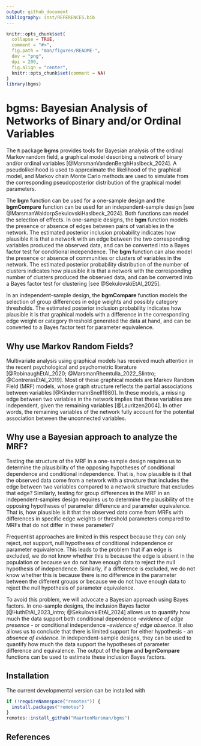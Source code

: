```yaml
---
output: github_document
bibliography: inst/REFERENCES.bib
---
```

  
```r
knitr::opts_chunk$set(
  collapse = TRUE,
  comment = "#>",
  fig.path = "man/figures/README-",
  dev = "png",
  dpi = 200,
  fig.align = "center",
  knitr::opts_chunk$set(comment = NA)
)
library(bgms)
```

# bgms: Bayesian Analysis of Networks of Binary and/or Ordinal Variables
  
The `R` package <strong>bgms</strong> provides tools for Bayesian analysis of the ordinal Markov random field, a graphical model describing a network of binary and/or ordinal variables [@MarsmanVandenBerghHaslbeck_2024]. A pseudolikelihood is used to approximate the likelihood of the graphical model, and Markov chain Monte Carlo methods are used to simulate from the corresponding pseudoposterior distribution of the graphical model parameters.

The <strong>bgm</strong> function can be used for a one-sample design and the <strong>bgmCompare</strong> function can be used for an independent-sample design [see @MarsmanWaldorpSekulovskiHaslbeck_2024]. Both functions can model the selection of effects. In one-sample designs, the <strong>bgm</strong> function models the presence or absence of edges between pairs of variables in the network. The estimated posterior inclusion probability indicates how plausible it is that a network with an edge between the two corresponding variables produced the observed data, and can be converted into a Bayes factor test for conditional independence. The <strong>bgm</strong> function can also model the presence or absence of communities or clusters of variables in the network. The estimated posterior probability distribution of the number of clusters indicates how plausible it is that a network with the corresponding number of clusters produced the observed data, and can be converted into a Bayes factor test for clustering [see @SekulovskiEtAl_2025].

In an independent-sample design, the <strong>bgmCompare</strong> function models the selection of group differences in edge weights and possibly category thresholds. The estimated posterior inclusion probability indicates how plausible it is that graphical models with a difference in the corresponding edge weight or category threshold generated the data at hand, and can be converted to a Bayes factor test for parameter equivalence.


## Why use Markov Random Fields?

Multivariate analysis using graphical models has received much attention in the recent psychological and psychometric literature [@RobinaughEtAl_2020; @MarsmanRhemtulla_2022_SIintro; @ContrerasEtAl_2019]. Most of these graphical models are Markov Random Field (MRF) models, whose graph structure reflects the partial associations between variables [@KindermannSnell1980]. In these models, a missing edge between two variables in the network implies that these variables are independent, given the remaining variables [@Lauritzen2004]. In other words, the remaining variables of the network fully account for the potential association between the unconnected variables.

## Why use a Bayesian approach to analyze the MRF?


Testing the structure of the MRF in a one-sample design requires us to determine the plausibility of the opposing hypotheses of conditional dependence and conditional independence. That is, how plausible is it that the observed data come from a network with a structure that includes the edge between two variables compared to a network structure that excludes that edge? Similarly, testing for group differences in the MRF in an independent-samples design requires us to determine the plausibility of the opposing hypotheses of parameter difference and parameter equivalence. That is, how plausible is it that the observed data come from MRFs with differences in specific edge weights or threshold parameters compared to MRFs that do not differ in these parameter?

Frequentist approaches are limited in this respect because they can only reject, not support, null hypotheses of conditional independence or parameter equivalence. This leads to the problem that if an edge is excluded, we do not know whether this is because the edge is absent in the population or because we do not have enough data to reject the null hypothesis of independence. Similarly, if a difference is excluded, we do not know whether this is because there is no difference in the parameter between the different groups or because we do not have enough data to reject the null hypothesis of parameter equivalence.

To avoid this problem, we will advocate a Bayesian approach using Bayes factors. In one-sample designs, the inclusion Bayes factor [@HuthEtAl_2023_intro; @SekulovskiEtAl_2024] allows us to quantify how much the data support both conditional dependence -<em>evidence of edge presence</em> - or conditional independence -<em>evidence of edge absence</em>. It also allows us to conclude that there is limited support for either hypothesis - an <em>absence of evidence</em>. In independent-sample designs, they can be used to quantify how much the data support the hypotheses of parameter difference and equivalence. The output of the <strong>bgm</strong> and <strong>bgmCompare</strong> functions can be used to estimate these inclusion Bayes factors.


## Installation

The current developmental version can be installed with	
```r
if (!requireNamespace("remotes")) {	
  install.packages("remotes")	
}	
remotes::install_github("MaartenMarsman/bgms")
```


## References